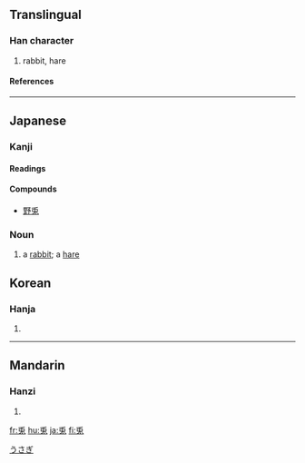 {{see|兔}}

==Translingual==
===Han character===
{{Han char|rad=儿|as=05|sn=7|four=|canj=竹中日戈 (HLAI)}}
# rabbit, hare
====References====
{{Han ref|kx=0124.240|dkj=01359|dj=0264.040|hdz=10270.050|uh=514E|ud=20814}}
----
==Japanese==
[[Category:1000_Japanese_basic_words|うさぎ]]


===Kanji===
{{ja-kanji|grade=|rs=儿05}}
====Readings====
{{ja-readings|on=[[と]] (to)|kun=[[うさぎ]] (usagi)}}

====Compounds====
*[[野兎]]

=== Noun ===
{{janoun|うさぎ|usagi}}
#a [[rabbit]]; a [[hare]]

==Korean==
===Hanja===
{{ko-hanja|hangeul=토|rv=to|mr=t'o}}
# {{defn|Korean}}
----
==Mandarin==
===Hanzi===
{{cmn-hanzi|pin=[[tù]] (tu4)|wg=t'u<sup>4</sup>}}
# {{defn|Mandarin}}

[[fr:兎]]
[[hu:兎]]
[[ja:兎]]
[[fi:兎]]